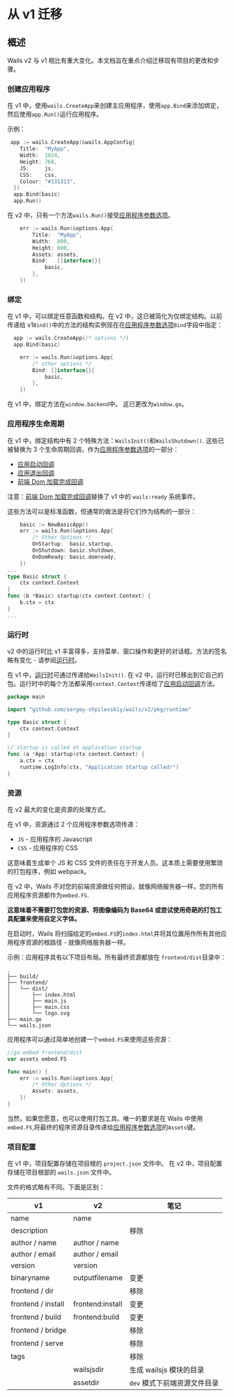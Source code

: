 # 从 v1 迁移

## 概述

Wails v2 与 v1 相比有重大变化。本文档旨在重点介绍迁移现有项目的更改和步骤。

### 创建应用程序

在 v1 中，使用`wails.CreateApp`来创建主应用程序，使用`app.Bind`来添加绑定，然后使用`app.Run()`运行应用程序。

示例：

```go title="v1"
 app := wails.CreateApp(&wails.AppConfig{
    Title:  "MyApp",
    Width:  1024,
    Height: 768,
    JS:     js,
    CSS:    css,
    Colour: "#131313",
  })
  app.Bind(basic)
  app.Run()
```

在 v2 中，只有一个方法`wails.Run()`接受[应用程序参数选项](/docs/reference/options#应用程序参数选项)。

```go title="v2"
	err := wails.Run(&options.App{
		Title:  "MyApp",
		Width:  800,
		Height: 600,
		Assets: assets,
		Bind:   []interface{}{
			basic,
		},
	})
```

### 绑定

在 v1 中，可以绑定任意函数和结构。在 v2 中，这已被简化为仅绑定结构。以前传递给 v1`Bind()`中的方法的结构实例现在在[应用程序参数选项](/docs/reference/options#应用程序参数选项)`Bind`字段中指定：

```go title="v1"
  app := wails.CreateApp(/* options */)
  app.Bind(basic)
```

```go title="v2"
	err := wails.Run(&options.App{
		/* other options */
		Bind: []interface{}{
			basic,
		},
	})
```

在 v1 中，绑定方法在`window.backend`中。 这已更改为`window.go`。

### 应用程序生命周期

在 v1 中，绑定结构中有 2 个特殊方法：`WailsInit()`和`WailsShutdown()`. 这些已被替换为 3 个生命周期回调，作为[应用程序参数选项](/docs/reference/options#应用程序参数选项)的一部分：

- [应用启动回调](/docs/reference/options#应用启动回调)
- [应用退出回调](/docs/reference/options#应用退出回调)
- [前端 Dom 加载完成回调](/docs/reference/options#前端-dom-加载完成回调)

注意：[前端 Dom 加载完成回调](/docs/reference/options#前端-dom-加载完成回调)替换了 v1 中的 `wails:ready` 系统事件。

这些方法可以是标准函数，但通常的做法是将它们作为结构的一部分：

```go title="v2"
    basic := NewBasicApp()
	err := wails.Run(&options.App{
	    /* Other Options */
		OnStartup:  basic.startup,
		OnShutdown: basic.shutdown,
		OnDomReady: basic.domready,
	})
...
type Basic struct {
    ctx context.Context
}
func (b *Basic) startup(ctx context.Context) {
    b.ctx = ctx
}
...
```

### 运行时

v2 中的运行时比 v1 丰富得多，支持菜单、窗口操作和更好的对话框。方法的签名略有变化 - 请参阅[运行时](/docs/reference/runtime/intro)。

在 v1 中，[运行时](/docs/reference/runtime/intro)可通过传递给`WailsInit()`. 在 v2 中，运行时已移出到它自己的包。运行时中的每个方法都采用`context.Context`传递给了[应用启动回调](/docs/reference/options#应用启动回调)方法。

```go title="运行时示例"
package main

import "github.com/sergey-shpilevskiy/wails/v2/pkg/runtime"

type Basic struct {
	ctx context.Context
}

// startup is called at application startup
func (a *App) startup(ctx context.Context) {
	a.ctx = ctx
	runtime.LogInfo(ctx, "Application Startup called!")
}

```

### 资源

在 v2 最大的变化是资源的处理方式。

在 v1 中，资源通过 2 个应用程序参数选项传递：

- `JS` - 应用程序的 Javascript
- `CSS` - 应用程序的 CSS

这意味着生成单个 JS 和 CSS 文件的责任在于开发人员。这本质上需要使用繁琐的打包程序，例如 webpack。

在 v2 中，Wails 不对您的前端资源做任何预设，就像网络服务器一样。您的所有应用程序资源都作为`embed.FS`.

**这意味着不需要打包您的资源、将图像编码为 Base64 或尝试使用奇葩的打包工具配置来使用自定义字体。**

在启动时，Wails 将扫描给定的`embed.FS`的`index.html`并将其位置用作所有其他应用程序资源的根路径 - 就像网络服务器一样。

示例：应用程序具有以下项目布局。所有最终资源都放在 `frontend/dist`目录中：

```shell
.
├── build/
├── frontend/
│   └── dist/
│       ├── index.html
│       ├── main.js
│       ├── main.css
│       └── logo.svg
├── main.go
└── wails.json
```

应用程序可以通过简单地创建一个`embed.FS`来使用这些资源：

```go title="资源示例"
//go:embed frontend/dist
var assets embed.FS

func main() {
	err := wails.Run(&options.App{
	    /* Other Options */
		Assets: assets,
	})
}
```

当然，如果您愿意，也可以使用打包工具。唯一的要求是在 Wails 中使用`embed.FS`,将最终的程序资源目录传递给[应用程序参数选项](/docs/reference/options#应用程序参数选项)的`Assets`键。

### 项目配置

在 v1 中，项目配置存储在项目根的 `project.json` 文件中。
在 v2 中，项目配置存储在项目根部的 `wails.json` 文件中。

文件的格式略有不同。下面是区别：

<p align="center">

| v1                 | v2               | 笔记                         |
| ------------------ | ---------------- | ---------------------------- |
| name               | name             |                              |
| description        |                  | 移除                         |
| author / name      | author / name    |                              |
| author / email     | author / email   |                              |
| version            | version          |                              |
| binaryname         | outputfilename   | 变更                         |
| frontend / dir     |                  | 移除                         |
| frontend / install | frontend:install | 变更                         |
| frontend / build   | frontend:build   | 变更                         |
| frontend / bridge  |                  | 移除                         |
| frontend / serve   |                  | 移除                         |
| tags               |                  | 移除                         |
|                    | wailsjsdir       | 生成 wailsjs 模块的目录      |
|                    | assetdir         | `dev` 模式下前端资源文件目录 |

</p>
